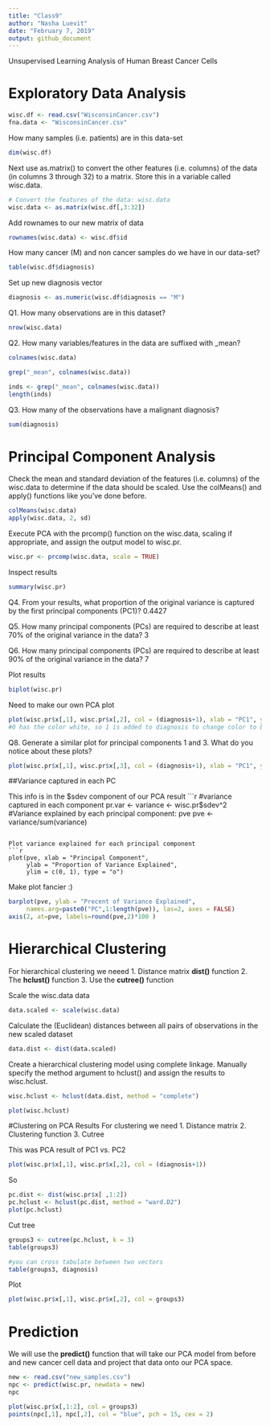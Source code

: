 ```yaml
---
title: "Class9"
author: "Nasha Luevit"
date: "February 7, 2019"
output: github_document
---
```


Unsupervised Learning Analysis of Human Breast Cancer Cells

# Exploratory Data Analysis
```r
wisc.df <- read.csv("WisconsinCancer.csv")
fna.data <- "WisconsinCancer.csv"
```

How many samples (i.e. patients) are in this data-set
```r
dim(wisc.df)
```

Next use as.matrix() to convert the other features (i.e. columns) of the data (in columns 3 through 32) to a matrix. Store this in a variable called wisc.data.
```r
# Convert the features of the data: wisc.data
wisc.data <- as.matrix(wisc.df[,3:32])
```

Add rownames to our new matrix of data
```r
rownames(wisc.data) <- wisc.df$id
```

How many cancer (M) and non cancer samples do we have in our data-set? 
```r
table(wisc.df$diagnosis)
```

Set up new diagnosis vector
```r
diagnosis <- as.numeric(wisc.df$diagnosis == "M")
```

Q1. How many observations are in this dataset?
```r
nrow(wisc.data)
```

Q2. How many variables/features in the data are suffixed with _mean?
```r
colnames(wisc.data)

grep("_mean", colnames(wisc.data))

inds <- grep("_mean", colnames(wisc.data))
length(inds)
```

Q3. How many of the observations have a malignant diagnosis?
```r
sum(diagnosis)
```

# Principal Component Analysis 

Check the mean and standard deviation of the features (i.e. columns) of the wisc.data to determine if the data should be scaled. Use the colMeans() and apply() functions like you’ve done before.
```r
colMeans(wisc.data)
apply(wisc.data, 2, sd)
```


Execute PCA with the prcomp() function on the wisc.data, scaling if appropriate, and assign the output model to  wisc.pr.
```r
wisc.pr <- prcomp(wisc.data, scale = TRUE)
```

Inspect results
```r
summary(wisc.pr)
```

Q4. From your results, what proportion of the original variance is captured by the first principal components (PC1)?
  0.4427
  
Q5. How many principal components (PCs) are required to describe at least 70% of the original variance in the data?
  3
  
Q6. How many principal components (PCs) are required to describe at least 90% of the original variance in the data?
  7
  
Plot results 
```r
biplot(wisc.pr)
```

Need to make our own PCA plot
```r
plot(wisc.pr$x[,1], wisc.pr$x[,2], col = (diagnosis+1), xlab = "PC1", ylab = "PC2")
#0 has the color white, so 1 is added to diagnosis to change color to black; black changes to red (2)
```

Q8. Generate a similar plot for principal components 1 and 3. What do you notice about these plots?
```r
plot(wisc.pr$x[,1], wisc.pr$x[,3], col = (diagnosis+1), xlab = "PC1", ylab = "PC3")
```

##Variance captured in each PC

This info is in the $sdev component of our PCA result
```r
#variance captured in each component
pr.var <- variance <- wisc.pr$sdev^2
#Variance explained by each principal component: pve
pve <- variance/sum(variance)
```

Plot variance explained for each principal component
```r
plot(pve, xlab = "Principal Component", 
     ylab = "Proportion of Variance Explained", 
     ylim = c(0, 1), type = "o")
```

Make plot fancier :)
```r
barplot(pve, ylab = "Precent of Variance Explained",
     names.arg=paste0("PC",1:length(pve)), las=2, axes = FALSE)
axis(2, at=pve, labels=round(pve,2)*100 )
```

# Hierarchical Clustering
For hierarchical clustering we neeed
1. Distance matrix **dist()** function
2. The **hclust()** function
3. Use the **cutree()** function 

Scale the wisc.data data
```r
data.scaled <- scale(wisc.data) 
```

Calculate the (Euclidean) distances between all pairs of observations in the new scaled dataset
```r
data.dist <- dist(data.scaled)
```


Create a hierarchical clustering model using complete linkage. Manually specify the method argument to hclust() and assign the results to wisc.hclust.
```r
wisc.hclust <- hclust(data.dist, method = "complete")
```

```r
plot(wisc.hclust)
```

#Clustering on PCA Results
For clustering we need
1. Distance matrix
2. Clustering function
3. Cutree

This was PCA result of PC1 vs. PC2
```r
plot(wisc.pr$x[,1], wisc.pr$x[,2], col = (diagnosis+1))
```

So
```r
pc.dist <- dist(wisc.pr$x[ ,1:2])
pc.hclust <- hclust(pc.dist, method = "ward.D2")
plot(pc.hclust)
```

Cut tree
```r
groups3 <- cutree(pc.hclust, k = 3)
table(groups3)
```

```r
#you can cross tabulate between two vectors 
table(groups3, diagnosis)
```

Plot
```r
plot(wisc.pr$x[,1], wisc.pr$x[,2], col = groups3)
```

# Prediction

We will use the **predict()** function that will take our PCA model from before and new cancer cell data and project that data onto our PCA space.
```r
new <- read.csv("new_samples.csv")
npc <- predict(wisc.pr, newdata = new)
npc
```

```r
plot(wisc.pr$x[,1:2], col = groups3)
points(npc[,1], npc[,2], col = "blue", pch = 15, cex = 2)
```


